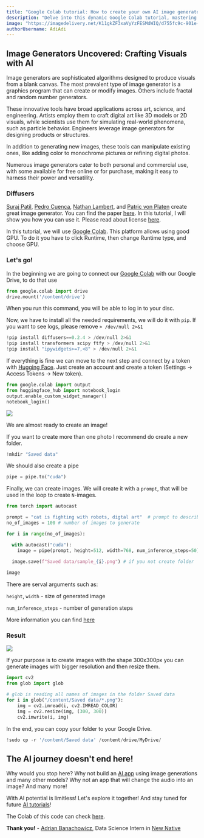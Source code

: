 ```yaml
---
title: "Google Colab tutorial: How to create your own AI image generator"
description: "Delve into this dynamic Google Colab tutorial, mastering the art of crafting your personalized AI image generator using Stable Diffusion in a few simple steps!"
image: "https://imagedelivery.net/K11gkZF3xaVyYzFESMdWIQ/d755fc9c-901e-4538-4b1a-eaf0b1854200/full"
authorUsername: AdiAdi
---
```


## Image Generators Uncovered: Crafting Visuals with AI

Image generators are sophisticated algorithms designed to produce visuals from a blank canvas. The most prevalent type of image generator is a graphics program that can create or modify images. Others include fractal and random number generators.

These innovative tools have broad applications across art, science, and engineering. Artists employ them to craft digital art like 3D models or 2D visuals, while scientists use them for simulating real-world phenomena, such as particle behavior. Engineers leverage image generators for designing products or structures.

In addition to generating new images, these tools can manipulate existing ones, like adding color to monochrome pictures or refining digital photos.

Numerous image generators cater to both personal and commercial use, with some available for free online or for purchase, making it easy to harness their power and versatility.

### Diffusers

[Suraj Patil](https://huggingface.co/valhalla), [Pedro Cuenca](https://huggingface.co/pcuenq), [Nathan Lambert](https://huggingface.co/natolambert), and [Patric von Platen](https://huggingface.co/patrickvonplaten) create great image generator. You can find the paper [here](https://arxiv.org/abs/2112.10752). In this tutorial, I will show you how you can use it. Please read about license [here](https://bigscience.huggingface.co/blog/the-bigscience-rail-license).

In this tutorial, we will use [Google Colab](https://colab.research.google.com). This platform allows using good GPU. To do it you have to click Runtime, then change Runtime type, and choose GPU.

### Let's go!

In the beginning we are going to connect our [Google Colab](https://colab.research.google.com) with our Google Drive, to do that use
```python
from google.colab import drive
drive.mount('/content/drive')
```
 When you run this command, you will be able to log in to your disc.

 Now, we have to install all the needed requirements, we will do it with `pip`. If you want to see logs, please remove `> /dev/null 2>&1`

 ```python
!pip install diffusers==0.2.4 > /dev/null 2>&1
!pip install transformers scipy ftfy > /dev/null 2>&1
!pip install "ipywidgets>=7,<8" > /dev/null 2>&1
 ```

If everything is fine we can move to the next step and connect by a token with [Hugging Face](https://huggingface.co/settings/tokens). Just create an account and create a token (Settings -> Access Tokens -> New token). 

```python
from google.colab import output
from huggingface_hub import notebook_login
output.enable_custom_widget_manager()
notebook_login()
```

<Img src="https://storage.googleapis.com/lablab-static-eu/images/tutorials/image-generator/token.JPG" />

We are almost ready to create an image!

If you want to create more than one photo I recommend do create a new folder.

```python
!mkdir "Saved data" 
```

We should also create a pipe
```python
pipe = pipe.to("cuda")
```

Finally, we can create images. We will create it with a `prompt`, that will be used in the loop to create `N`-images.

```python
from torch import autocast

prompt = "cat is fighting with robots, digtal art"  # prompt to describe images to create
no_of_images = 100 # number of images to generate

for i in range(no_of_images):

  with autocast("cuda"):
    image = pipe(prompt, height=512, width=768, num_inference_steps=50)["sample"][0]

  image.save(f"Saved data/sample_{i}.png") # if you not create folder 
  
image
```

There are serval arguments such as:

`height`, `width` - size of generated image

`num_inference_steps` - number of generation steps

More information you can find [here](https://huggingface.co/CompVis/stable-diffusion-v1-4)

### Result

<Img src="https://storage.googleapis.com/lablab-static-eu/images/tutorials/image-generator/koty.png" />

If your purpose is to create images with the shape 300x300px you can generate images with bigger resolution and then resize them.

```python
import cv2
from glob import glob

# glob is reading all names of images in the folder Saved data
for i in glob("/content/Saved data/*.png"):  
    img = cv2.imread(i, cv2.IMREAD_COLOR)
    img = cv2.resize(img, (300, 300))
    cv2.imwrite(i, img)
```

In the end, you can copy your folder to your Google Drive. 
```python
!sudo cp -r '/content/Saved data' /content/drive/MyDrive/
```

## The AI journey doesn't end here!

Why would you stop here? Why not build an [AI app](https://lablab.ai/apps) using image generations and many other models? Why not an app that will change the audio into an image? And many more!

With AI potential is limitless! Let's explore it together! And stay tuned for future [AI tutorials](https://lablab.ai/t)!

The Colab of this code can check [here](https://colab.research.google.com/drive/16gjNv67X0V_7qTB_doQJkir4gBi2BJWa?usp=sharing).

**Thank you!** - [Adrian Banachowicz](https://www.linkedin.com/in/adrian-banachowicz/), Data Science Intern in [New Native](https://newnative.ai/)
